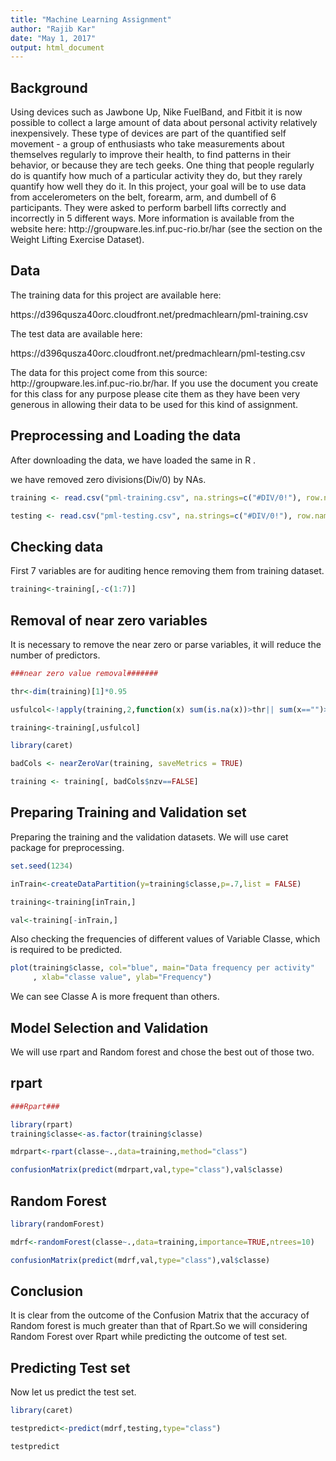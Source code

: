---
title: "Machine Learning Assignment"
author: "Rajib Kar"
date: "May 1, 2017"
output: html_document
---
Background
----------

Using devices such as Jawbone Up, Nike FuelBand, and Fitbit it is now possible to collect a large amount of data about personal activity relatively inexpensively. These type of devices are part of the quantified self movement - a group of enthusiasts who take measurements about themselves regularly to improve their health, to find patterns in their behavior, or because they are tech geeks. One thing that people regularly do is quantify how much of a particular activity they do, but they rarely quantify how well they do it. In this project, your goal will be to use data from accelerometers on the belt, forearm, arm, and dumbell of 6 participants. They were asked to perform barbell lifts correctly and incorrectly in 5 different ways. More information is available from the website here: http://groupware.les.inf.puc-rio.br/har (see the section on the Weight Lifting Exercise Dataset). 

Data
-----

The training data for this project are available here:

https://d396qusza40orc.cloudfront.net/predmachlearn/pml-training.csv

The test data are available here:

https://d396qusza40orc.cloudfront.net/predmachlearn/pml-testing.csv

The data for this project come from this source: http://groupware.les.inf.puc-rio.br/har. If you use the document you create for this class for any purpose please cite them as they have been very generous in allowing their data to be used for this kind of assignment. 

Preprocessing and Loading the data
--------------------------------
After downloading the data, we have loaded the same in R .

we have removed zero divisions(Div/0) by NAs.

```{r,cache=TRUE}
training <- read.csv("pml-training.csv", na.strings=c("#DIV/0!"), row.names = 1)

testing <- read.csv("pml-testing.csv", na.strings=c("#DIV/0!"), row.names = 1)

```
Checking data
-------------
First 7 variables are for auditing hence removing them from training dataset.
```{r}
training<-training[,-c(1:7)]
```
Removal of near zero variables
------------------------------
It is necessary to remove the near zero or parse variables, it will reduce the number of predictors.

```{r}
###near zero value removal#######

thr<-dim(training)[1]*0.95

usfulcol<-!apply(training,2,function(x) sum(is.na(x))>thr|| sum(x=="")>thr)

training<-training[,usfulcol]

library(caret)

badCols <- nearZeroVar(training, saveMetrics = TRUE)

training <- training[, badCols$nzv==FALSE]

```
Preparing Training and Validation set
------------------------------------
Preparing the training and the validation datasets. We will use caret package for preprocessing.
```{r}
set.seed(1234)

inTrain<-createDataPartition(y=training$classe,p=.7,list = FALSE)

training<-training[inTrain,]

val<-training[-inTrain,]
```
Also checking the frequencies of different values of Variable Classe, which is required to be predicted.
```{r}
plot(training$classe, col="blue", main="Data frequency per activity"
     , xlab="classe value", ylab="Frequency")
```

We can see Classe A is more frequent than others.

Model Selection and Validation
--------------------------------
We will use rpart and Random forest and chose the best out of those two.

rpart
-----

```{r,cache=TRUE}
###Rpart###

library(rpart)
training$classe<-as.factor(training$classe)

mdrpart<-rpart(classe~.,data=training,method="class")

confusionMatrix(predict(mdrpart,val,type="class"),val$classe)
```

Random Forest
-------------

```{r}
library(randomForest)

mdrf<-randomForest(classe~.,data=training,importance=TRUE,ntrees=10)

confusionMatrix(predict(mdrf,val,type="class"),val$classe)
```
Conclusion
----------
It is clear from the outcome of the Confusion Matrix that the accuracy of Random forest is much greater than that of Rpart.So we will considering Random Forest over Rpart while predicting the outcome of test set.

Predicting Test set
--------------------
Now let us predict the test set.
```{r}
library(caret)

testpredict<-predict(mdrf,testing,type="class")

testpredict
```